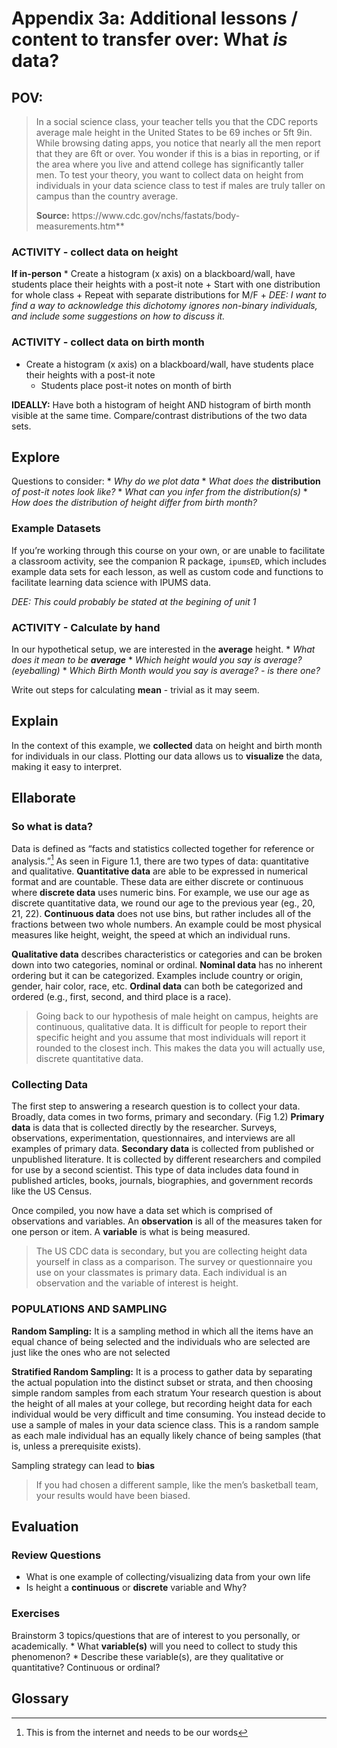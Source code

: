
# Appendix 3a: Additional lessons / content to transfer over:  What *is* data? {.unnumbered}


## POV:  {.unnumbered}


> In a social science class, your teacher tells you that the CDC
> reports average male height in the United States to be 69
> inches or 5ft 9in. While browsing dating apps, you notice that
> nearly all the men report that they are 6ft or over. You wonder 
> if this is a bias in reporting, or if the area where you live 
> and attend college has significantly taller men. To test your 
> theory, you want to collect data on height from individuals in 
> your data science class to test if males are truly taller on campus 
> than the country average. 
> 
> **Source:** https://www.cdc.gov/nchs/fastats/body-measurements.htm**


### ACTIVITY - collect data on height

**If in-person**
  * Create a histogram (x axis) on a blackboard/wall, have students place their heights 
  with a post-it note
    + Start with one distribution for whole class
    + Repeat with separate distributions for M/F 
    + _DEE: I want to find a way to acknowledge this dichotomy ignores non-binary individuals, and include some suggestions on how to discuss it._


### ACTIVITY - collect data on birth month

  * Create a histogram (x axis) on a blackboard/wall, have students place their heights 
  with a post-it note
    + Students place post-it notes on month of birth
    
**IDEALLY:** Have both a histogram of height AND histogram of birth month visible
at the same time. Compare/contrast distributions of the two data sets.





## Explore {.unnumbered}


Questions to consider:
  * *Why do we plot data*
  * *What does the* **distribution** *of post-it notes look like?* 
  * *What can you infer from the distribution(s)*
  * *How does the distribution of height differ from birth month?*





### Example Datasets

If you're working through this course on your own, or are unable to facilitate a classroom activity, see the companion R package, `ipumsED`, which includes example data sets for each lesson, as well as custom code and functions to facilitate learning data science with IPUMS data.

_DEE: This could probably be stated at the begining of unit 1_



### ACTIVITY - Calculate by hand


In our hypothetical setup, we are interested in the **average** height.
  * *What does it mean to be* ***average*** 
  * *Which height would you say is average? (eyeballing)*
  * *Which Birth Month would you say is average? - is there one?*
  
  
Write out steps for calculating **mean** - trivial as it may seem.



## Explain {.unnumbered}

In the context of this example, we **collected** data on height and birth month for individuals in our class. 
Plotting our data allows us to **visualize** the data, making it easy to interpret.


## Ellaborate {.unnumbered}

### So what is data?

Data is defined as “facts and statistics collected together for 
reference or analysis.”^[This is from the internet and needs to 
be our words] As seen in Figure 1.1, there are two types of data:
quantitative and qualitative. **Quantitative data** are able to 
be expressed in numerical format and are countable. These data 
are either discrete or continuous where **discrete data** uses 
numeric bins. For example, we use our age as discrete 
quantitative data, we round our age to the previous year (eg., 
20, 21, 22). **Continuous data** does not use bins, but rather 
includes all of the fractions between two whole numbers. An 
example could be most physical measures like height, weight, the 
speed at which an individual runs. 



**Qualitative data** describes characteristics or categories and 
can be broken down into two categories, nominal or ordinal. 
**Nominal data** has no inherent ordering but it can be 
categorized. Examples include country or origin, gender, hair 
color, race, etc. **Ordinal data** can both be categorized and 
ordered (e.g., first, second, and third place is a race).


> Going back to our hypothesis of male height on campus, heights 
> are continuous, qualitative data. It is difficult for people to
> report their specific height and you assume that most 
> individuals will report it rounded to the closest inch. This 
> makes the data you will actually use, discrete quantitative 
> data.



### Collecting Data


The first step to answering a research question is to collect 
your data. Broadly, data comes in two forms, primary and 
secondary. (Fig 1.2) **Primary data** is data that is collected 
directly by the researcher. Surveys, observations, 
experimentation, questionnaires, and interviews are all examples 
of primary data. **Secondary data** is collected from published 
or unpublished literature. It is collected by different 
researchers and compiled for use by a second scientist. This type 
of data includes data found in published articles, books, 
journals, biographies, and government records like the US Census.

Once compiled, you now have a data set which is comprised of 
observations and variables. An **observation** is all of the
measures taken for one person or item. A **variable** is what is 
being measured. 

> The US CDC data is secondary, but you are collecting height 
> data yourself in class as a comparison. The survey or 
> questionnaire you use on your classmates is primary data. Each 
> individual is an observation and the variable of interest is 
> height.


### POPULATIONS AND SAMPLING
 
 
**Random Sampling:** It is a sampling method in which all the 
items have an equal chance of being selected and the individuals 
who are selected are just like the ones who are not selected

**Stratified Random Sampling:** It is a process to gather data by
separating the actual population into the distinct subset or 
strata, and then choosing simple random samples from each stratum
Your research question is about the height of all males at your 
college, but recording height data for each individual would be 
very difficult and time consuming. You instead decide to use a 
sample of males in your data science class. This is a random 
sample as each male individual has an equally likely chance of 
being samples (that is, unless a prerequisite exists).

Sampling strategy can lead to **bias**

> If you had chosen a different sample, like the men’s basketball
> team, your results would have been biased. 


## Evaluation {.unnumbered}


### Review Questions
  * What is one example of collecting/visualizing data from your own life
  * Is height a **continuous** or **discrete** variable and Why?


### Exercises

Brainstorm 3 topics/questions that are of interest to you personally, or academically.
  * What **variable(s)** will you need to collect to study this phenomenon?
  * Describe these variable(s), are they qualitative or quantitative? Continuous or ordinal?


## Glossary {.unnumbered}

